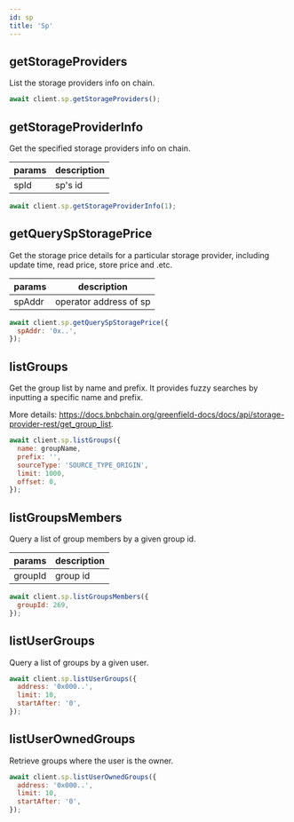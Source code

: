 ```yaml
---
id: sp
title: 'Sp'
---
```



## getStorageProviders <ApiTypes type="Query" />

List the storage providers info on chain.

```jsx title="example"
await client.sp.getStorageProviders();
```

## getStorageProviderInfo <ApiTypes type="Query" />

Get the specified storage providers info on chain.

| params | description |
| ------ | ----------- |
| spId   | sp's id     |

```jsx title="example"
await client.sp.getStorageProviderInfo(1);
```

## getQuerySpStoragePrice <ApiTypes type="Query" />

Get the storage price details for a particular storage provider, including update time, read price,
store price and .etc.

| params | description            |
| ------ | ---------------------- |
| spAddr | operator address of sp |

```jsx title="example"
await client.sp.getQuerySpStoragePrice({
  spAddr: '0x..',
});
```

<!-- ## getQueryGlobalSpStorePriceByTime <ApiTypes type="Query" />

Get the global storage price details, including update time and store price. -->

<!-- ## getStorageProviderByOperatorAddress <ApiTypes type="Query" />

## getStorageProviderMaintenanceRecordsByOperatorAddress <ApiTypes type="Query" /> -->

## listGroups <ApiTypes type="Storage Provider" />

Get the group list by name and prefix. It provides fuzzy searches by inputting a specific name and
prefix.

More details:
https://docs.bnbchain.org/greenfield-docs/docs/api/storage-provider-rest/get_group_list.

```jsx title="example"
await client.sp.listGroups({
  name: groupName,
  prefix: '',
  sourceType: 'SOURCE_TYPE_ORIGIN',
  limit: 1000,
  offset: 0,
});
```

## listGroupsMembers <ApiTypes type="Storage Provider" />

Query a list of group members by a given group id.

| params  | description |
| ------- | ----------- |
| groupId | group id    |

```jsx title="example"
await client.sp.listGroupsMembers({
  groupId: 269,
});
```

## listUserGroups <ApiTypes type="Storage Provider" />

Query a list of groups by a given user.

```jsx title="example"
await client.sp.listUserGroups({
  address: '0x000..',
  limit: 10,
  startAfter: '0',
});
```

## listUserOwnedGroups <ApiTypes type="Storage Provider" />

Retrieve groups where the user is the owner.

```jsx title="example"
await client.sp.listUserOwnedGroups({
  address: '0x000..',
  limit: 10,
  startAfter: '0',
});
```
